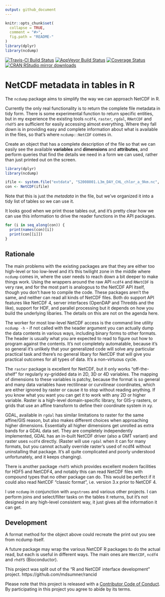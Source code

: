 ```yaml
---
output: github_document
---
```

 
<!-- README.md is generated from README.Rmd. Please edit that file -->

```r
knitr::opts_chunk$set(
  collapse = TRUE,
  comment = "#>",
  fig.path = "README-"
)
library(dplyr)
library(ncdump)

```

[![Travis-CI Build Status](https://travis-ci.org/r-gris/ncdump.svg?branch=master)](https://travis-ci.org/r-gris/ncdump)
[![AppVeyor Build Status](https://ci.appveyor.com/api/projects/status/github/r-gris/ncdump?branch=master&svg=true)](https://ci.appveyor.com/project/r-gris/ncdump)
[![Coverage Status](https://img.shields.io/codecov/c/github/r-gris/ncdump/master.svg)](https://codecov.io/github/r-gris/ncdump?branch=master)
[![CRAN RStudio mirror downloads](http://cranlogs.r-pkg.org/badges/ncdump)](http://www.r-pkg.org/pkg/ncdump)


# NetCDF metadata in tables in R

The `ncdump` package aims to simplify the way we can approach NetCDF in R.

Currently the only real functionality is to return the complete file metadata in tidy form. There is some experimental function to return specific entities, but in my experience the existing tools `ncdf4`, `raster`, `rgdal`, `RNetCDF` and `rhdf5` are sufficient for easily accessing almost everything. Where they fall down is in providing easy and complete information about what is available in the files, so that's where `ncdump::NetCDF` comes in. 

Create an object that has a complete description of the file so that we can easily see the available **variables** and **dimensions** and **attributes**, and perform queries that find the details we need in a form we can used, rather than just printed out on the screen. 

```r
library(dplyr)
library(ncdump)

ifile <- system.file("extdata", "S2008001.L3m_DAY_CHL_chlor_a_9km.nc", package = "ncdump")
con <- NetCDF(ifile)
```

Note that this is just the *metadata* in the file, but we've organized it into a tidy list of tables so we can use it. 

It looks good when we print those tables out, and it's pretty clear how we can use this information to drive the reader functions in the API packages. 

```r
for (i in seq_along(con)) {
  print(names(con)[i])
  print(con[[i]])
}
```

## Rationale

The main problems with the existing packages are that they are either too high-level or too low-level and it's this twilight zone in the middle where `ncdump` comes in, where the user needs to reach down a bit deeper to make things work. Using the wrappers around the raw API `ncdf4` and `RNetCDF` is very raw, and for the most part is analogous to the NetCDF API itself, though you don't have to compile the code. These packages aren't the same, and neither can read all kinds of NetCDF files. Both do support API features like NetCDF 4, server interfaces (OpenDAP and Thredds and the like), support for HDF, and parallel processing but it depends on how you build the underlying libaries. The details on this are not on the agenda here. 

The worker for most low-level NetCDF access is the command line utility `ncdump -h` - if not called with the `h`eader argument you can actually dump the data contents in various ways, including binary forms to other formats. The header is usually what you are expected to read to figure out how to program against the contents. It's not completely automatable, because it's so general it's unlikely that your generalized code will solve any particular practical task and there's no general libary for NetCDF that will give you practical outcomes for all types of data. It's a non-virtuous cycle. 

The `raster` package is excellent for NetCDF, but it only works "off-the-shelf" for regularly xy-gridded data in 2D, 3D or 4D variables. The mapping of dimensions to these variables is patchy, because the format is so general and many data variables have rectilinear or curvilinear coordinates, which are either ignored by raster or cause it to stop without reading anything. If you know what you want you can get it to work with any 2D or higher variable. Raster is a high-level domain-specific library, for GIS-y rasters, or grids that use  an affine transform to define their coordinate system in xy. 

GDAL, available in `rgdal` has similar limitations to raster for the same affine/GIS reason, but also makes different choices when approaching higher dimensions. Essentially all higher dimensions get unrolled as extra bands for a GDAL data set. They are completely independently implemented, GDAL has an in-built NetCDF driver (also a GMT variant) and raster uses `ncdf4` directly. (Raster will use `rgdal` when it can for many formats, but you cannot actually override raster's used of ncdf4 without uninstalling that package. It's all quite complicated and poorly understood unfortunately, and it keeps changing).

There is another package `rhdf5` which provides excellent modern facilities for HDF5 and NetCDF4, and notably this can read NetCDF files with compound types that no other package can do. This would be perfect if it could also read NetCDF "classic format", i.e. version 3.x prior to NetCDF 4. 

I use `ncdump` in conjunction with `angstroms` and various other projects. I can perform joins and select/filter tasks on the tables it returns, but it's not designed in any high-level consistent way, it just gives all the information it can get. 

## Development

A format method for the object above could recreate the print out you see from ncdump itself. 

A future package may wrap the various NetCDF R packages to do the actual read, but each is useful in different ways. The main ones are `RNetCDF`, `ncdf4` and `rhdf5` (Bioconductor). 

This project was split out of the "R and NetCDF interface development" project. https://github.com/mdsumner/rancid  


Please note that this project is released with a [Contributor Code of Conduct](CONDUCT.md). By participating in this project you agree to abide by its terms.
